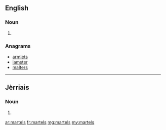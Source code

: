 ==English==

===Noun===
{{head|en}}

# {{plural of|martel}}

===Anagrams===
* [[armlets#English|armlets]]
* [[lamster#English|lamster]]
* [[malters#English|malters]]

----

==Jèrriais==

===Noun===
{{head|roa-jer|g=m-p}}

# {{plural of|martel|lang=roa-jer}}

[[ar:martels]]
[[fr:martels]]
[[mg:martels]]
[[my:martels]]